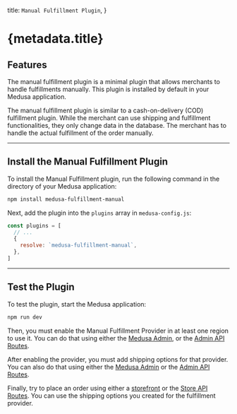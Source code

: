   title: `Manual Fulfillment Plugin`,
}

# {metadata.title}

## Features

The manual fulfillment plugin is a minimal plugin that allows merchants to handle fulfillments manually. This plugin is installed by default in your Medusa application.

The manual fulfillment plugin is similar to a cash-on-delivery (COD) fulfillment plugin. While the merchant can use shipping and fulfillment functionalities, they only change data in the database. The merchant has to handle the actual fulfillment of the order manually.

---

## Install the Manual Fulfillment Plugin

To install the Manual Fulfillment plugin, run the following command in the directory of your Medusa application:

```bash npm2yarn
npm install medusa-fulfillment-manual
```

Next, add the plugin into the `plugins` array in `medusa-config.js`:

```js title="medusa-config.js"
const plugins = [
  // ...
  {
    resolve: `medusa-fulfillment-manual`,
  },
]
```

---

## Test the Plugin

To test the plugin, start the Medusa application:

```bash npm2yarn
npm run dev
```

Then, you must enable the Manual Fulfillment Provider in at least one region to use it. You can do that using either the [Medusa Admin](!user-guide!/settings/regions/providers), or the [Admin API Routes](https://docs.medusajs.com/api/admin#regions_postregionsregionfulfillmentproviders).

After enabling the provider, you must add shipping options for that provider. You can also do that using either the [Medusa Admin](!user-guide!/settings/regions/shipping-options) or the [Admin API Routes](https://docs.medusajs.com/api/admin#shipping-options_postshippingoptions).

Finally, try to place an order using either a [storefront](../../../nextjs-starter/page.mdx) or the [Store API Routes](https://docs.medusajs.com/api/store). You can use the shipping options you created for the fulfillment provider.
